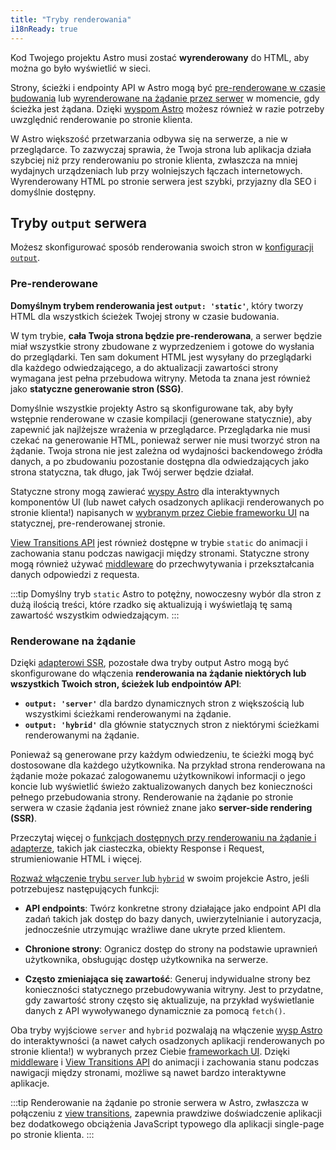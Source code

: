 ```yaml
---
title: "Tryby renderowania"
i18nReady: true
---
```


Kod Twojego projektu Astro musi zostać **wyrenderowany** do HTML, aby można go było wyświetlić w sieci.

Strony, ścieżki i endpointy API w Astro mogą być [pre-renderowane w czasie budowania](#pre-renderowane) lub [wyrenderowane na żądanie przez serwer](#Renderowane-na-żądanie) w momencie, gdy ścieżka jest żądana. Dzięki [wyspom Astro](/pl/concepts/islands/) możesz również w razie potrzeby uwzględnić renderowanie po stronie klienta.

W Astro większość przetwarzania odbywa się na serwerze, a nie w przeglądarce. To zazwyczaj sprawia, że Twoja strona lub aplikacja działa szybciej niż przy renderowaniu po stronie klienta, zwłaszcza na mniej wydajnych urządzeniach lub przy wolniejszych łączach internetowych. Wyrenderowany HTML po stronie serwera jest szybki, przyjazny dla SEO i domyślnie dostępny.

## Tryby `output` serwera

Możesz skonfigurować sposób renderowania swoich stron w [konfiguracji ``output``](/pl/reference/configuration-reference/#output).

### Pre-renderowane

**Domyślnym trybem renderowania jest `output: 'static'`**, który tworzy HTML dla wszystkich ścieżek Twojej strony w czasie budowania.

W tym trybie, **cała Twoja strona będzie pre-renderowana**, a serwer będzie miał wszystkie strony zbudowane z wyprzedzeniem i gotowe do wysłania do przeglądarki. Ten sam dokument HTML jest wysyłany do przeglądarki dla każdego odwiedzającego, a do aktualizacji zawartości strony wymagana jest pełna przebudowa witryny. Metoda ta znana jest również jako **statyczne generowanie stron (SSG)**. 

Domyślnie wszystkie projekty Astro są skonfigurowane tak, aby były wstępnie renderowane w czasie kompilacji (generowane statycznie), aby zapewnić jak najlżejsze wrażenia w przeglądarce. Przeglądarka nie musi czekać na generowanie HTML, ponieważ serwer nie musi tworzyć stron na żądanie. Twoja strona nie jest zależna od wydajności backendowego źródła danych, a po zbudowaniu pozostanie dostępna dla odwiedzających jako strona statyczna, tak długo, jak Twój serwer będzie działał.

Statyczne strony mogą zawierać [wyspy Astro](/pl/concepts/islands/) dla interaktywnych komponentów UI (lub nawet całych osadzonych aplikacji renderowanych po stronie klienta!) napisanych w [wybranym przez Ciebie frameworku UI](/pl/guides/framework-components/) na statycznej, pre-renderowanej stronie.

[View Transitions API](/pl/guides/view-transitions/) jest również dostępne w trybie `static` do animacji i zachowania stanu podczas nawigacji między stronami. Statyczne strony mogą również używać [middleware](/pl/guides/middleware/) do przechwytywania i przekształcania danych odpowiedzi z requesta.

:::tip
Domyślny tryb `static` Astro to potężny, nowoczesny wybór dla stron z dużą ilością treści, które rzadko się aktualizują i wyświetlają tę samą zawartość wszystkim odwiedzającym.
:::

### Renderowane na żądanie

Dzięki [adapterowi SSR](/pl/guides/server-side-rendering/), pozostałe dwa tryby output Astro mogą być skonfigurowane do włączenia **renderowania na żądanie niektórych lub wszystkich Twoich stron, ścieżek lub endpointów API**:
  - __`output: 'server'`__ dla bardzo dynamicznych stron z większością lub wszystkimi ścieżkami renderowanymi na żądanie.
  - __`output: 'hybrid'`__ dla głównie statycznych stron z niektórymi ścieżkami renderowanymi na żądanie. 
  
Ponieważ są generowane przy każdym odwiedzeniu, te ścieżki mogą być dostosowane dla każdego użytkownika. Na przykład strona renderowana na żądanie może pokazać zalogowanemu użytkownikowi informacji o jego koncie lub wyświetlić świeżo zaktualizowanych danych bez konieczności pełnego przebudowania strony. Renderowanie na żądanie po stronie serwera w czasie żądania jest również znane jako **server-side rendering (SSR)**.

<ReadMore>Przeczytaj więcej o [funkcjach dostępnych przy renderowaniu na żądanie i adapterze](/pl/guides/server-side-rendering/#on-demand-rendering-features), takich jak ciasteczka, obiekty Response i Request, strumieniowanie HTML i więcej.</ReadMore>

[Rozważ włączenie trybu `server` lub `hybrid`](/pl/guides/server-side-rendering/#enable-on-demand-server-rendering) w swoim projekcie Astro, jeśli potrzebujesz następujących funkcji:

- **API endpoints**: Twórz konkretne strony działające jako endpoint API dla zadań takich jak dostęp do bazy danych, uwierzytelnianie i autoryzacja, jednocześnie utrzymując wrażliwe dane ukryte przed klientem.

- **Chronione strony**: Ogranicz dostęp do strony na podstawie uprawnień użytkownika, obsługując dostęp użytkownika na serwerze.

- **Często zmieniająca się zawartość**: Generuj indywidualne strony bez konieczności statycznego przebudowywania witryny. Jest to przydatne, gdy zawartość strony często się aktualizuje, na przykład wyświetlanie danych z API wywoływanego dynamicznie za pomocą `fetch()`.

Oba tryby wyjściowe `server` and `hybrid` pozwalają na włączenie [wysp Astro](/pl/concepts/islands/) do interaktywności (a nawet całych osadzonych aplikacji renderowanych po stronie klienta!) w wybranych przez Ciebie [frameworkach UI](/pl/guides/framework-components/). Dzięki [middleware](/pl/guides/middleware/) i [View Transitions API](/pl/guides/view-transitions/) do animacji i zachowania stanu podczas nawigacji między stronami, możliwe są nawet bardzo interaktywne aplikacje.

:::tip
Renderowanie na żądanie po stronie serwera w Astro, zwłaszcza w połączeniu z [view transitions](/pl/guides/view-transitions/), zapewnia prawdziwe doświadczenie aplikacji bez dodatkowego obciążenia JavaScript typowego dla aplikacji single-page po stronie klienta.
:::
